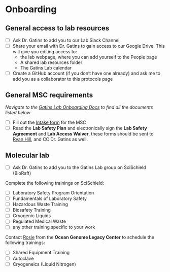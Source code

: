 # Onboarding

## General access to lab resources
- [ ] Ask Dr. Gatins to add you to our Lab Slack Channel
- [ ] Share your email with Dr. Gatins to gain access to our Google Drive. This will give you editing access to:
    - the lab webpage, where you can add yourself to the People page
    - A shared lab resources folder
    - The Gatins Lab calendar
- [ ] Create a GitHub account (if you don't have one already) and ask me to add you as a collaborator to this protocols page

## General MSC requirements
*Navigate to the [Gatins Lab Onboarding Docs](https://drive.google.com/drive/u/0/folders/1RO_sHPwa3eDx0-oPS0HqBablwW_Gx5R4) to find all the documents listed below*  

- [ ] Fill out the [Intake form](https://docs.google.com/forms/d/e/1FAIpQLSeRMAg-o4vpdjGcVK-HBbFxNBGn3mARwnBbX9F4UOrTeDf9nQ/viewform) for the MSC
- [ ] Read the **Lab Safety Plan** and electronically sign the **Lab Safety Agreement** and **Lab Access Waiver**, these forms should be sent to [Ryan Hill](mailto:r.hill@northeastern.edu), and CC Dr. Gatins as well.

## Molecular lab
- [ ] Ask Dr. Gatins to add you to the Gatins Lab group on SciSchield (BioRaft)

Complete the following trainings on SciSchield:  

- [ ] Laboratory Safety Program Orientation
- [ ] Fundamentals of Laboratory Safety
- [ ] Hazardous Waste Training
- [ ] Biosafety Training
- [ ] Cryogenic Liquids
- [ ] Regulated Medical Waste
- [ ] any other training specific to your work

Contact [Rosie](mailto:r.falco@northeastern.edu) from the **Ocean Genome Legacy Center** to schedule the following trainings:  

- [ ] Shared Equipment Training
- [ ] Autoclave
- [ ] Cryogeneics (Liquid Nitrogen)



